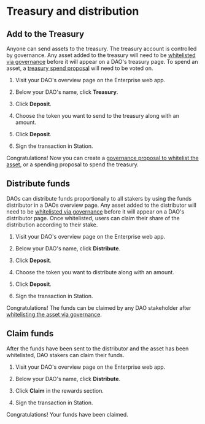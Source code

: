 # Treasury and distribution

## Add to the Treasury

Anyone can send assets to the treasury. The treasury account is controlled by governance. Any asset added to the treasury will need to be [whitelisted via governance](../concepts/governance.mdx#proposals) before it will appear on a DAO's treasury page. To spend an asset, a [treasury spend proposal](../concepts/governance.mdx#proposals) will need to be voted on. 

1. Visit your DAO's overview page on the Enterprise web app. 

2. Below your DAO's name, click **Treasury**.

3. Click **Deposit**.

4. Choose the token you want to send to the treasury along with an amount. 

5. Click **Deposit**. 

6. Sign the transaction in Station. 

Congratulations! Now you can create a [governance proposal to whitelist the asset](./governance.mdx), or a spending proposal to spend the treasury. 

## Distribute funds

DAOs can distribute funds proportionally to all stakers by using the funds distributor in a DAOs overview page. Any asset added to the distributor will need to be [whitelisted via governance](../concepts/governance.mdx#proposals) before it will appear on a DAO's distributor page. Once whitelisted, users can claim their share of the distribution according to their stake. 

1. Visit your DAO's overview page on the Enterprise web app. 

2. Below your DAO's name, click **Distribute**.

3. Click **Deposit**.

4. Choose the token you want to distribute along with an amount. 

5. Click **Deposit**. 

6. Sign the transaction in Station. 

Congratulations! The funds can be claimed by any DAO stakeholder after [whitelisting the asset via governance](./governance.mdx). 

## Claim funds

After the funds have been sent to the distributor and the asset has been whitelisted, DAO stakers can claim their funds. 

1. Visit your DAO's overview page on the Enterprise web app. 

2. Below your DAO's name, click **Distribute**.

3. Click **Claim** in the rewards section.

4. Sign the transaction in Station. 

Congratulations! Your funds have been claimed. 